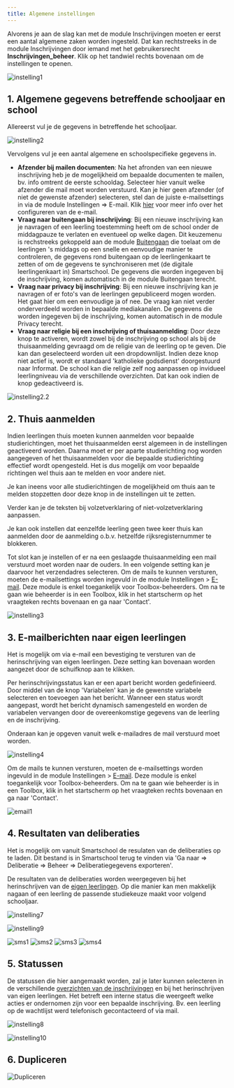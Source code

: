 ```yaml
---
title: Algemene instellingen
---
```

      
Alvorens je aan de slag kan met de module Inschrijvingen moeten er eerst een aantal algemene zaken worden ingesteld. Dat kan rechtstreeks in de module Inschrijvingen door iemand met het gebruikersrecht **Inschrijvingen_beheer**. Klik op het tandwiel rechts bovenaan om de instellingen te openen.

![instelling1](./instelling1.PNG)

## 1. Algemene gegevens betreffende schooljaar en school

Allereerst vul je de gegevens in betreffende het schooljaar.  

![instelling2](./instelling2.PNG)

Vervolgens vul je een aantal algemene en schoolspecifieke gegevens in. 
- **Afzender bij mailen documenten**: Na het afronden van een nieuwe inschrijving heb je de mogelijkheid om bepaalde documenten te mailen, bv. info omtrent de eerste schooldag. Selecteer hier vanuit welke afzender die mail moet worden verstuurd. Kan je hier geen afzender (of niet de gewenste afzender) selecteren, stel dan de juiste e-mailsettings in via de module Instellingen => E-mail. Klik [hier](/e-mail) voor meer info over het configureren van de e-mail.
- **Vraag naar buitengaan bij inschrijving**: Bij een nieuwe inschrijving kan je navragen of een leerling toestemming heeft om de school onder de middagpauze te verlaten en eventueel op welke dagen. Dit keuzemenu is rechstreeks gekoppeld aan de module [Buitengaan](/buitengaan) die toelaat om de leerlingen 's middags op een snelle en eenvoudige manier te controleren, de gegevens rond buitengaan op de leerlingenkaart te zetten of om de gegevens te synchroniseren met (de digitale leerlingenkaart in) Smartschool. De gegevens die worden ingegeven bij de inschrijving, komen automatisch in de module Buitengaan terecht. 
- **Vraag naar privacy bij inschrijving**: Bij een nieuwe inschrijving kan je navragen of er foto's van de leerlingen gepubliceerd mogen worden. Het gaat hier om een eenvoudige ja of nee. De vraag kan niet verder onderverdeeld worden in bepaalde mediakanalen. De gegevens die worden ingegeven bij de inschrijving, komen automatisch in de module Privacy terecht. 
- **Vraag naar religie bij een inschrijving of thuisaanmelding**: Door deze knop te activeren, wordt zowel bij de inschrijving op school als bij de thuisaanmelding gevraagd om de religie van de leerling op te geven. Die kan dan geselecteerd worden uit een dropdownlijst. Indien deze knop niet actief is, wordt er standaard 'katholieke godsdienst' doorgestuurd naar Informat. De school kan die religie zelf nog aanpassen op invidueel leerlingniveau via de verschillende overzichten. Dat kan ook indien de knop gedeactiveerd is.

![instelling2.2](./instelling2.2.PNG)

## 2. Thuis aanmelden

Indien leerlingen thuis moeten kunnen aanmelden voor bepaalde studierichtingen, moet het thuisaanmelden eerst algemeen in de instellingen geactiveerd worden. Daarna moet er per aparte studierichting nog worden aangegeven of het thuisaanmelden voor die bepaalde studierichting effectief wordt opengesteld. Het is dus mogelijk om voor bepaalde richtingen wel thuis aan te melden en voor andere niet. 

Je kan ineens voor alle studierichtingen de mogelijkheid om thuis aan te melden stopzetten door deze knop in de instellingen uit te zetten. 

Verder kan je de teksten bij volzetverklaring of niet-volzetverklaring aanpassen.

Je kan ook instellen dat eenzelfde leerling geen twee keer thuis kan aanmelden door de aanmelding o.b.v. hetzelfde rijksregisternummer te blokkeren. 

Tot slot kan je instellen of er na een geslaagde thuisaanmelding een mail verstuurd moet worden naar de ouders. In een volgende setting kan je daarvoor het verzendadres selecteren. Om de mails te kunnen versturen, moeten de e-mailsettings worden ingevuld in de module Instellingen > [E-mail](/e-mail). Deze module is enkel toegankelijk voor Toolbox-beheerders. Om na te gaan wie beheerder is in een Toolbox, klik in het startscherm op het vraagteken rechts bovenaan en ga naar 'Contact'.

![instelling3](./instelling3.PNG)

## 3. E-mailberichten naar eigen leerlingen

Het is mogelijk om via e-mail een bevestiging te versturen van de herinschrijving van eigen leerlingen. Deze setting kan bovenaan worden aangezet door de schuifknop aan te klikken. 

Per herinschrijvingsstatus kan er een apart bericht worden gedefinieerd. Door middel van de knop 'Variabelen' kan je de gewenste variabele selecteren en toevoegen aan het bericht. Wanneer een status wordt aangepast, wordt het bericht dynamisch samengesteld en worden de variabelen vervangen door de overeenkomstige gegevens van de leerling en de inschrijving. 

Onderaan kan je opgeven vanuit welk e-mailadres de mail verstuurd moet worden. 

![instelling4](./instelling4.PNG)

Om de mails te kunnen versturen, moeten de e-mailsettings worden ingevuld in de module Instellingen > [E-mail](/e-mail). Deze module is enkel toegankelijk voor Toolbox-beheerders. Om na te gaan wie beheerder is in een Toolbox, klik in het startscherm op het vraagteken rechts bovenaan en ga naar 'Contact'.

![email1](./email1.PNG)

## 4. Resultaten van deliberaties 

Het is mogelijk om vanuit Smartschool de resulaten van de deliberaties op te laden. Dit bestand is in Smartschool terug te vinden via 'Ga naar => Deliberatie => Beheer => Deliberatiegegevens exporteren'.

De resultaten van de deliberaties worden weergegeven bij het herinschrijven van de [eigen leerlingen](/inschrijvingen/inschrijven/herinschrijven/). Op die manier kan men makkelijk nagaan of een leerling de passende studiekeuze maakt voor volgend schooljaar. 

![instelling7](./instelling7.PNG)

![instelling9](./instelling9.PNG)

![sms1](./sms1.png)
![sms2](./sms2.png)
![sms3](./sms3.png)
![sms4](./sms4.png)

## 5. Statussen

De statussen die hier aangemaakt worden, zal je later kunnen selecteren in de verschillende [overzichten van de inschrijvingen](/inschrijvingen/opvolging/) en bij het herinschrijven van eigen leerlingen. Het betreft een interne status die weergeeft welke acties er ondernomen zijn voor een bepaalde inschrijving. Bv. een leerling op de wachtlijst werd telefonisch gecontacteerd of via mail. 

![instelling8](./instelling8.png)

![instelling10](./instelling10.PNG)

## 6. Dupliceren

![Dupliceren](./dupliceren.PNG)

